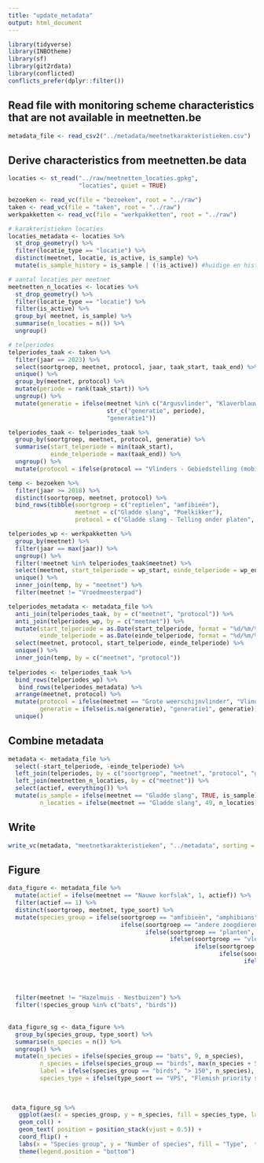 ```yaml
---
title: "update_metadata"
output: html_document
---
```


```r
library(tidyverse)
library(INBOtheme)
library(sf)
library(git2rdata)
library(conflicted)
conflicts_prefer(dplyr::filter())
```

## Read file with monitoring scheme characteristics that are not available in meetnetten.be

```r
metadata_file <- read_csv2("../metadata/meetnetkarakteristieken.csv")
```

## Derive characteristics from meetnetten.be data

```r

locaties <- st_read("../raw/meetnetten_locaties.gpkg",
                    "locaties", quiet = TRUE)

bezoeken <- read_vc(file = "bezoeken", root = "../raw")
taken <- read_vc(file = "taken", root = "../raw")
werkpakketten <- read_vc(file = "werkpakketten", root = "../raw")

# karakteristieken locaties
locaties_metadata <- locaties %>%
  st_drop_geometry() %>%
  filter(locatie_type == "locatie") %>%
  distinct(meetnet, locatie, is_active, is_sample) %>%
  mutate(is_sample_history = is_sample | (!is_active)) #huidige en historische meetnetlocaties

# aantal locaties per meetnet
meetnetten_n_locaties <- locaties %>%
  st_drop_geometry() %>%
  filter(locatie_type == "locatie") %>%
  filter(is_active) %>%
  group_by( meetnet, is_sample) %>%
  summarise(n_locaties = n()) %>%
  ungroup()

# telperiodes
telperiodes_taak <- taken %>%
  filter(jaar == 2023) %>%
  select(soortgroep, meetnet, protocol, jaar, taak_start, taak_end) %>%
  unique() %>%
  group_by(meetnet, protocol) %>%
  mutate(periode = rank(taak_start)) %>%
  ungroup() %>%
  mutate(generatie = ifelse(meetnet %in% c("Argusvlinder", "Klaverblauwtje", "Bruin dikkopje"),
                            str_c("generatie", periode),
                            "generatie1"))

telperiodes_taak <- telperiodes_taak %>%
  group_by(soortgroep, meetnet, protocol, generatie) %>%
  summarise(start_telperiode = min(taak_start),
            einde_telperiode = max(taak_end)) %>%
  ungroup() %>%
  mutate(protocol = ifelse(protocol == "Vlinders - Gebiedstelling (mobiel)", "Vlinders - Gebiedstelling", protocol))

temp <- bezoeken %>%
  filter(jaar >= 2018) %>%
  distinct(soortgroep, meetnet, protocol) %>%
  bind_rows(tibble(soortgroep = c("reptielen", "amfibieën"),
                   meetnet = c("Gladde slang", "Poelkikker"),
                   protocol = c("Gladde slang - Telling onder platen", "Poelkikker - DNA larven")))

telperiodes_wp <- werkpakketten %>%
  group_by(meetnet) %>%
  filter(jaar == max(jaar)) %>%
  ungroup() %>%
  filter(!meetnet %in% telperiodes_taak$meetnet) %>%
  select(meetnet, start_telperiode = wp_start, einde_telperiode = wp_end) %>%
  unique() %>% 
  inner_join(temp, by = "meetnet") %>%
  filter(meetnet != "Vroedmeesterpad")

telperiodes_metadata <- metadata_file %>%
  anti_join(telperiodes_taak, by = c("meetnet", "protocol")) %>%
  anti_join(telperiodes_wp, by = c("meetnet")) %>%
  mutate(start_telperiode = as.Date(start_telperiode, format = "%d/%m/%Y"),
         einde_telperiode = as.Date(einde_telperiode, format = "%d/%m/%Y")) %>%
  select(meetnet, protocol, start_telperiode, einde_telperiode) %>%
  unique() %>% 
  inner_join(temp, by = c("meetnet", "protocol"))
  
telperiodes <- telperiodes_taak %>%
  bind_rows(telperiodes_wp) %>%
   bind_rows(telperiodes_metadata) %>%
  arrange(meetnet, protocol) %>%
  mutate(protocol = ifelse(meetnet == "Grote weerschijnvlinder", "Vlinders - Gebiedstelling", protocol),
         generatie = ifelse(is.na(generatie), "generatie1", generatie)) %>%
  unique()

```

## Combine metadata

```r
metadata <- metadata_file %>%
  select(-start_telperiode, -einde_telperiode) %>%
  left_join(telperiodes, by = c("soortgroep", "meetnet", "protocol", "generatie")) %>%
  left_join(meetnetten_n_locaties, by = c("meetnet")) %>%
  select(actief, everything()) %>%
  mutate(is_sample = ifelse(meetnet == "Gladde slang", TRUE, is_sample),
         n_locaties = ifelse(meetnet == "Gladde slang", 49, n_locaties))
```

## Write 

```r
write_vc(metadata, "meetnetkarakteristieken", "../metadata", sorting = c("soortgroep", "meetnet", "protocol", "is_sample"), strict = FALSE)
```
## Figure

```r
data_figure <- metadata_file %>%
  mutate(actief = ifelse(meetnet == "Nauwe korfslak", 1, actief)) %>%
  filter(actief == 1) %>%
  distinct(soortgroep, meetnet, type_soort) %>%
  mutate(species_group = ifelse(soortgroep == "amfibieën", "amphibians",
                                ifelse(soortgroep == "andere zoogdieren", "other mammals", 
                                       ifelse(soortgroep == "planten", "plants",
                                              ifelse(soortgroep == "vleermuizen", "bats",
                                                     ifelse(soortgroep == "mollusken", "mollusks",
                                                            ifelse(soortgroep == "libellen", "dragonflies",
                                                                   ifelse(soortgroep == "reptielen", "reptiles",
                                                                          ifelse(str_detect(meetnet, "spin"), "spiders",
                                                                                 ifelse(meetnet %in% c("Roestbruine kniptor", "Vliegend hert", "Vermiljoenkever"), "beetles",
                                                                                        ifelse(soortgroep == "dagvlinders", "butterflies", 
                                                                                               ifelse(meetnet %in% c("Schavertje", "Zadelsprinkhaan"),"grashoppers", "birds")))))))))))) %>%
  filter(meetnet != "Hazelmuis - Nestbuizen") %>%
  filter(!species_group %in% c("bats", "birds"))
                                                                                 
                                                                                            
data_figure_sg <- data_figure %>%
  group_by(species_group, type_soort) %>%
  summarise(n_species = n()) %>%
  ungroup() %>%
  mutate(n_species = ifelse(species_group == "bats", 9, n_species),
         n_species = ifelse(species_group == "birds", max(n_species + 5), n_species),
         label = ifelse(species_group == "birds", "> 150", n_species),
         species_type = ifelse(type_soort == "VPS", "Flemish priority species", "European priority species"))
  
                                
   
 data_figure_sg %>%
   ggplot(aes(x = species_group, y = n_species, fill = species_type, label = label)) +
   geom_col() +
   geom_text( position = position_stack(vjust = 0.5)) +
   coord_flip() +
   labs(x = "Species group", y = "Number of species", fill = "Type",  title = "New monitoring schemes since 2016") +
   theme(legend.position = "bottom")
  
                           
```

